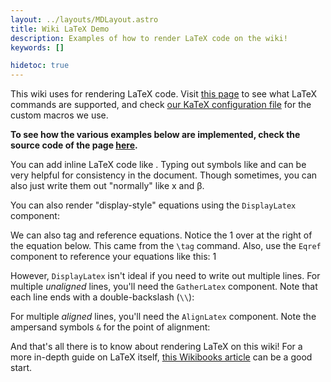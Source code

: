 ```yaml
---
layout: ../layouts/MDLayout.astro
title: Wiki LaTeX Demo
description: Examples of how to render LaTeX code on the wiki!
keywords: []

hidetoc: true
---
```




This wiki uses <a href="https://katex.org/docs/supported"><Latex code="\KaTeX" /></a> for rendering LaTeX code. Visit [this page](https://katex.org/docs/supported) to see what LaTeX commands are supported, and check [our KaTeX configuration file](https://github.com/ausdevs/ausdevs.github.io/blob/master/src/latex-helpers/katex-config.ts) for the custom macros we use.

**To see how the various examples below are implemented, check the source code of the page [here](https://github.com/ausdevs/ausdevs.github.io/blob/master/src/pages/latex-demo.mdx).**

You can add inline LaTeX code like <Latex code="a^2 + b^2 = c^2" />. Typing out symbols like <Latex code="x" /> and <Latex code="\beta" /> can be very helpful for consistency in the document. Though sometimes, you can also just write them out "normally" like x and β.

You can also render "display-style" equations using the `DisplayLatex` component:

<DisplayLatex code="
    x = \frac{-b \pm \sqrt{b^2 - 4 a c}}{2 a}
" />

We can also tag and reference equations. Notice the <Eqref>1</Eqref> over at the right of the equation below. This came from the `\tag` command. Also, use the `Eqref` component to reference your equations like this: <Eqref>1</Eqref>

<DisplayLatex code="
    c_n
    = \frac{1}{P}
    \int_{-\frac{P}{2}}^{\frac{P}{2}}
    f \parens{x} e^{-i 2 \pi \frac{n}{P} x}
    \, dx
    \tag{1}
" />

However, `DisplayLatex` isn't ideal if you need to write out multiple lines. For multiple *unaligned* lines, you'll need the `GatherLatex` component. Note that each line ends with a double-backslash (`\\`):

<GatherLatex code="
    \int x^n \, dx
    = \frac{x^{n + 1}}{n + 1} + C \quad \parens{n \ne -1}
    \\
    \int \sin x \, dx
    = - \cos x + C
    \tag{ayy}
    \\
    \int \frac{dx}{\sqrt{x^2 + a^2}}
    = \sinh^{-1} \parens{\frac{x}{a}} + C
    = \ln \parens{x + \sqrt{x^2 + a^2}} + C'
    \tag{lmao}
" />

For multiple *aligned* lines, you'll need the `AlignLatex` component. Note the ampersand symbols `&` for the point of alignment:

<AlignLatex code="
    f \parens{x}
    &= f \parens{a}
    + \frac{f' \parens{a}}{1!} \parens{x - a}
    + \frac{f'' \parens{a}}{2!} \parens{x - a}^2
    + \frac{f''' \parens{a}}{3!} \parens{x - a}^3
    + \cdots
    \\
    &= \sum_{n = 0}^\infty \frac{f^\parens{n} \parens{a}}{n!}
    \parens{x - a}^n
" />

And that's all there is to know about rendering LaTeX on this wiki! For a more in-depth guide on LaTeX itself, [this Wikibooks article](https://en.wikibooks.org/wiki/LaTeX) can be a good start.

